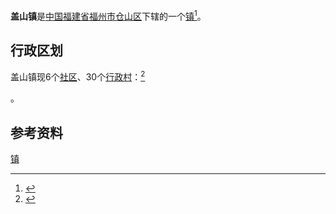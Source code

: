 {{中国乡级行政区
| 景观照片文件名 = 
| 景观照片描述 = 
| 汉语拼音 = 
| 通用拼音 = 
| 注音符號 = 
| 其它标音类型1 = 
| 其它标音1 = 
| 其它标音类型2 = 
| 其它标音2 = 
| 其它语言类型1 = 
| 其它语言地名1 = 
| 其它语言类型2 = 
| 其它语言地名2 = 
| 总面积 = 36平方公里 
| 户籍人口 = 
| 户籍人口年份 = 
| 常住人口 = 
| 常住人口年份 = 
| 人口密度 = 
| 行政区划 = 
| 官方网站 = 
| 政府驻地 = 
| 邮政编码 = 
| 毗邻行政区 = 
| 位置图文件名 = 
| 位置图描述 = 
|35/01/04/102/000}}
'''盖山镇'''是[[中华人民共和国|中国]][[福建省|福建省]][[福州市|福州市]][[仓山区|仓山区]]下辖的一个[[行政建制镇|镇]]<ref>{{PRC admin/ref sgc|{{PRC admin/parent|35/01/04/102/000}}}}</ref>。

== 行政区划 ==

盖山镇现6个[[社区_(行政区划)|社区]]、30个[[行政村|行政村]]：<ref>{{PRC admin/ref sgc|35/01/04/102/000}}</ref>

{{PRC admin/children|35/01/04/102/000}}。

== 参考资料 ==

{{reflist}}
{{仓山区行政区划}}
{{福建行政区划小作品}}
[[Category:仓山区乡镇|镇]]